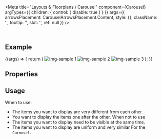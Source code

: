 
<Meta
  title="Layouts & Floorplans / Carousel"
  component={Carousel}
  argTypes={{
    children: { control: { disable: true } }
  }}
  args={{
    arrowsPlacement: CarouselArrowsPlacement.Content,
    style: {},
    className: '',
    tooltip: '',
    slot: '',
    ref: null
  }}
/>

<DocsHeader />

<br />

## Example

<Canvas>
  <Story name="Default">
    {(args) => {
      return (
        <Carousel {...args}>
          <img src="https://sap.github.io/ui5-webcomponents/assets/images/sample1.jpg" alt="img-sample 1" />
          <img src="https://sap.github.io/ui5-webcomponents/assets/images/sample2.jpg" alt="img-sample 2" />
          <img src="https://sap.github.io/ui5-webcomponents/assets/images/sample3.jpg" alt="img-sample 3" />
        </Carousel>
      );
    }}
  </Story>
</Canvas>

## Properties

<ArgsTable story="." />

## Usage

When to use:

- The items you want to display are very different from each other.
- You want to display the items one after the other.
  When not to use
- The items you want to display need to be visible at the same time.
- The items you want to display are uniform and very similar For the `Carousel`.

